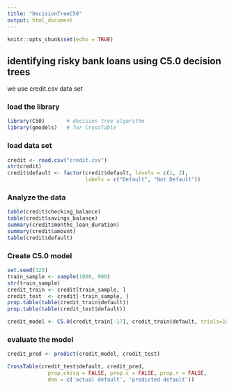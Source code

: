 ---
title: "DecisionTreeC50"
output: html_document
---

```{r setup, include=FALSE}
knitr::opts_chunk$set(echo = TRUE)
```

## identifying risky bank loans using C5.0 decision trees

we use credit.csv data set

### load the library
```{r }
library(C50)       # decision tree algorithm 
library(gmodels)   # for CrossTable
```

### load data set

```{r }
credit <- read.csv("credit.csv")
str(credit)
credit$default <- factor(credit$default, levels = c(1, 2),
                         labels = c("Default", "Not Default"))
```

### Analyze the data
```{r }
table(credit$checking_balance)
table(credit$savings_balance)
summary(credit$months_loan_duration)
summary(credit$amount)
table(credit$default)
```

### Create C5.0 model
```{r }
set.seed(125)
train_sample <- sample(1000, 900)  
str(train_sample)
credit_train <- credit[train_sample, ]
credit_test  <- credit[-train_sample, ]
prop.table(table(credit_train$default))
prop.table(table(credit_test$default))

credit_model <- C5.0(credit_train[-17], credit_train$default, trials=10)
```

### evaluate the model
```{r }
credit_pred <- predict(credit_model, credit_test)

CrossTable(credit_test$default, credit_pred,
             prop.chisq = FALSE, prop.c = FALSE, prop.r = FALSE,
             dnn = c('actual default', 'predicted default'))
```
